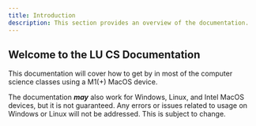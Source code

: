 ```yaml
---
title: Introduction
description: This section provides an overview of the documentation.
---
```

## Welcome to the LU CS Documentation

This documentation will cover how to get by in most of the computer science classes using a M1(+) MacOS device.

The documentation ***may*** also work for Windows, Linux, and Intel MacOS devices, but it is not guaranteed. Any errors or issues related to usage on Windows or Linux will not be addressed. This is subject to change.
